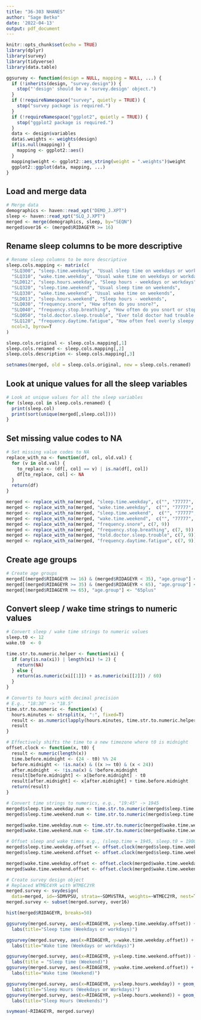 ```yaml
---
title: "36-303 NHANES"
author: "Sage Betko"
date: '2022-04-13'
output: pdf_document
---
```


```r
knitr::opts_chunk$set(echo = TRUE)
library(dplyr)
library(survey)
library(tidyverse)
library(data.table)
```

```r
ggsurvey <- function(design = NULL, mapping = NULL, ...) {
  if (!inherits(design, "survey.design")) {
    stop("'design' should be a 'survey.design' object.")
  }
  if (!requireNamespace("survey", quietly = TRUE)) {
    stop("survey package is required.")
  }
  if (!requireNamespace("ggplot2", quietly = TRUE)) {
    stop("ggplot2 package is required.")
  }
  data <- design$variables
  data$.weights <- weights(design)
  if(is.null(mapping)) {
    mapping <- ggplot2::aes()
  }
  mapping$weight <- ggplot2::aes_string(weight = ".weights")$weight
  ggplot2::ggplot(data, mapping, ...)
}
```

## Load and merge data

```r
# Merge data
demographics <- haven::read_xpt("DEMO_J.XPT")
sleep <- haven::read_xpt("SLQ_J.XPT")
merged <- merge(demographics, sleep, by="SEQN")
merged$over16 <- (merged$RIDAGEYR >= 16)
```

## Rename sleep columns to be more descriptive

```r
# Rename sleep columns to be more descriptive
sleep.cols.mapping <- matrix(c(
  "SLQ300", "sleep.time.weekday", "Usual sleep time on weekdays or workdays",
  "SLQ310", "wake.time.weekday", "Usual wake time on weekdays or workdays",
  "SLD012", "sleep.hours.weekday", "Sleep hours - weekdays or workdays",
  "SLQ320", "sleep.time.weekend", "Usual sleep time on weekends",
  "SLQ330", "wake.time.weekend", "Usual wake time on weekends",
  "SLD013", "sleep.hours.weekend", "Sleep hours - weekends",
  "SLQ030", "frequency.snore", "How often do you snore?",
  "SLQ040", "frequency.stop.breathing", "How often do you snort or stop breathing?",
  "SLQ050", "told.doctor.sleep.trouble", "Ever told doctor had trouble sleeping?",
  "SLQ120", "frequency.daytime.fatigue", "How often feel overly sleepy during day?"),
  ncol=3, byrow=T
)

sleep.cols.original <- sleep.cols.mapping[,1]
sleep.cols.renamed <- sleep.cols.mapping[,2]
sleep.cols.description <- sleep.cols.mapping[,3]

setnames(merged, old = sleep.cols.original, new = sleep.cols.renamed)
```

## Look at unique values for all the sleep variables

```r
# Look at unique values for all the sleep variables
for (sleep.col in sleep.cols.renamed) {
  print(sleep.col)
  print(sort(unique(merged[,sleep.col])))
}
```

## Set missing value codes to NA

```r
# Set missing value codes to NA
replace_with_na <- function(df, col, old.val) {
  for (v in old.val) {
    to_replace <- (df[, col] == v) | is.na(df[, col])
    df[to_replace, col] <- NA
  }
  return(df)
}

merged <- replace_with_na(merged, "sleep.time.weekday", c("", "77777", "99999"))
merged <- replace_with_na(merged, "wake.time.weekday",  c("", "77777", "99999"))
merged <- replace_with_na(merged, "sleep.time.weekend",  c("", "77777", "99999"))
merged <- replace_with_na(merged, "wake.time.weekend",  c("", "77777", "99999"))
merged <- replace_with_na(merged, "frequency.snore", c(7, 9))
merged <- replace_with_na(merged, "frequency.stop.breathing", c(7, 9))
merged <- replace_with_na(merged, "told.doctor.sleep.trouble", c(7, 9))
merged <- replace_with_na(merged, "frequency.daytime.fatigue", c(7, 9))
```

## Create age groups

```r
# Create age groups
merged[(merged$RIDAGEYR >= 16) & (merged$RIDAGEYR < 35), "age.group"] <- "16to35"
merged[(merged$RIDAGEYR >= 35) & (merged$RIDAGEYR < 65), "age.group"] <- "35to65"
merged[(merged$RIDAGEYR >= 65), "age.group"] <- "65plus"
```

## Convert sleep / wake time strings to numeric values

```r
# Convert sleep / wake time strings to numeric values
sleep.t0 <- 12
wake.t0  <- 0

time.str.to.numeric.helper <- function(xi) {
  if (any(is.na(xi)) | length(xi) != 2) {
    return(NA)
  } else {
    return(as.numeric(xi[[1]]) + as.numeric(xi[[2]]) / 60)
  }
}

# Converts to hours with decimal precision
# E.g., "18:30" -> "18.5"
time.str.to.numeric <- function(x) {
  hours.minutes <- strsplit(x, ":", fixed=T)
  result <- as.numeric(lapply(hours.minutes, time.str.to.numeric.helper))
  result
}

# Effectively shifts the time to a new timezone where t0 is midnight
offset.clock <- function(x, t0) {
  result <- numeric(length(x))
  time.before.midnight <- (24 - t0) %% 24
  before.midnight <- !is.na(x) & ((x >= t0) & (x < 24)) 
  after.midnight  <- !is.na(x) & !before.midnight
  result[before.midnight] <- x[before.midnight] - t0
  result[after.midnight] <- x[after.midnight] + time.before.midnight
  return(result)
}

# Convert time strings to numerics, e.g., "19:45" -> 1945
merged$sleep.time.weekday.num <- time.str.to.numeric(merged$sleep.time.weekday)
merged$sleep.time.weekend.num <- time.str.to.numeric(merged$sleep.time.weekend)

merged$wake.time.weekday.num <- time.str.to.numeric(merged$wake.time.weekday)
merged$wake.time.weekend.num <- time.str.to.numeric(merged$wake.time.weekend)

# Offset sleep and wake times e.g., (sleep.time = 1945, sleep.t0 = 1900) -> 45
merged$sleep.time.weekday.offset <- offset.clock(merged$sleep.time.weekday.num, sleep.t0)
merged$sleep.time.weekend.offset <- offset.clock(merged$sleep.time.weekend.num, sleep.t0)

merged$wake.time.weekday.offset <- offset.clock(merged$wake.time.weekday.num, wake.t0)
merged$wake.time.weekend.offset <- offset.clock(merged$wake.time.weekend.num, wake.t0)
```

```r
# Create survey design object
# Replaced WTMEC4YR with WTMEC2YR
merged.survey <- svydesign(
  data=merged, id=~SDMVPSU, strata=~SDMVSTRA, weights=~WTMEC2YR, nest=TRUE)
merged.survey <- subset(merged.survey, over16)
```

```r
hist(merged$RIDAGEYR, breaks=50)

ggsurvey(merged.survey, aes(x=RIDAGEYR, y=sleep.time.weekday.offset)) + geom_point(alpha=0.01) +
  labs(title="Sleep time (Weekdays or workdays)")

ggsurvey(merged.survey, aes(x=RIDAGEYR, y=wake.time.weekday.offset)) + geom_point(alpha=0.01) +
  labs(title="Wake time (Weekdays or workdays)")

ggsurvey(merged.survey, aes(x=RIDAGEYR, y=sleep.time.weekend.offset)) + geom_point(alpha=0.01) +
  labs(title = "Sleep time (Weekend)")
ggsurvey(merged.survey, aes(x=RIDAGEYR, y=wake.time.weekend.offset)) + geom_point(alpha=0.01) +
  labs(title="Wake time (Weekend)")

ggsurvey(merged.survey, aes(x=RIDAGEYR, y=sleep.hours.weekday)) + geom_point(alpha=0.01) +
  labs(title="Sleep Hours (Weekdays or Workdays)")
ggsurvey(merged.survey, aes(x=RIDAGEYR, y=sleep.hours.weekend)) + geom_point(alpha=0.01) +
  labs(title="Sleep Hours (Weekends)")
```




```r
svymean(~RIDAGEYR, merged.survey)
```


